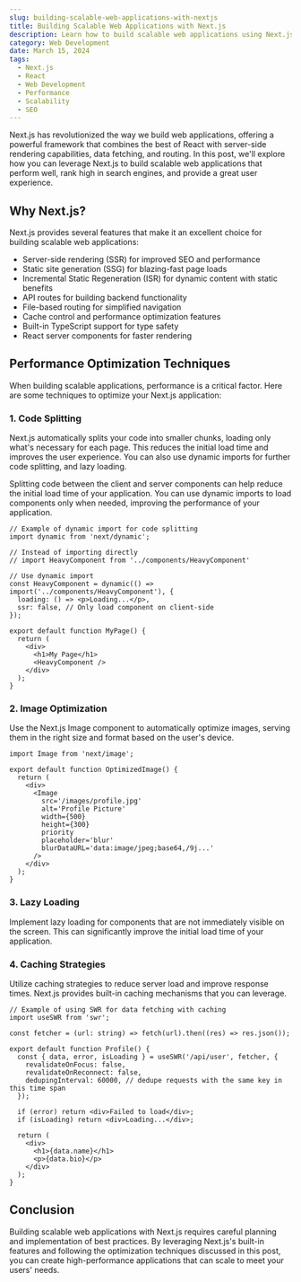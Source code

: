 ```yaml
---
slug: building-scalable-web-applications-with-nextjs
title: Building Scalable Web Applications with Next.js
description: Learn how to build scalable web applications using Next.js, a powerful React framework that offers server-side rendering, static site generation, and API routes.
category: Web Development
date: March 15, 2024
tags:
  - Next.js
  - React
  - Web Development
  - Performance
  - Scalability
  - SEO
---
```



Next.js has revolutionized the way we build web applications, offering a powerful framework that combines the best of React with server-side rendering capabilities, data fetching, and routing. In this post, we'll explore how you can leverage Next.js to build scalable web applications that perform well, rank high in search engines, and provide a great user experience.

## Why Next.js?

Next.js provides several features that make it an excellent choice for building scalable web applications:

- Server-side rendering (SSR) for improved SEO and performance
- Static site generation (SSG) for blazing-fast page loads
- Incremental Static Regeneration (ISR) for dynamic content with static benefits
- API routes for building backend functionality
- File-based routing for simplified navigation
- Cache control and performance optimization features
- Built-in TypeScript support for type safety
- React server components for faster rendering

## Performance Optimization Techniques

When building scalable applications, performance is a critical factor. Here are some techniques to optimize your Next.js application:

### 1. Code Splitting

Next.js automatically splits your code into smaller chunks, loading only what's necessary for each page. This reduces the initial load time and improves the user experience. You can also use dynamic imports for further code splitting, and lazy loading.

Splitting code between the client and server components can help reduce the initial load time of your application. You can use dynamic imports to load components only when needed, improving the performance of your application.

```tsx filename=src/app/page.tsx
// Example of dynamic import for code splitting
import dynamic from 'next/dynamic';

// Instead of importing directly
// import HeavyComponent from '../components/HeavyComponent'

// Use dynamic import
const HeavyComponent = dynamic(() => import('../components/HeavyComponent'), {
  loading: () => <p>Loading...</p>,
  ssr: false, // Only load component on client-side
});

export default function MyPage() {
  return (
    <div>
      <h1>My Page</h1>
      <HeavyComponent />
    </div>
  );
}
```

### 2. Image Optimization

Use the Next.js Image component to automatically optimize images, serving them in the right size and format based on the user's device.

```tsx
import Image from 'next/image';

export default function OptimizedImage() {
  return (
    <div>
      <Image
        src='/images/profile.jpg'
        alt='Profile Picture'
        width={500}
        height={300}
        priority
        placeholder='blur'
        blurDataURL='data:image/jpeg;base64,/9j...'
      />
    </div>
  );
}
```

### 3. Lazy Loading

Implement lazy loading for components that are not immediately visible on the screen. This can significantly improve the initial load time of your application.

### 4. Caching Strategies

Utilize caching strategies to reduce server load and improve response times. Next.js provides built-in caching mechanisms that you can leverage.

```tsx 
// Example of using SWR for data fetching with caching
import useSWR from 'swr';

const fetcher = (url: string) => fetch(url).then((res) => res.json());

export default function Profile() {
  const { data, error, isLoading } = useSWR('/api/user', fetcher, {
    revalidateOnFocus: false,
    revalidateOnReconnect: false,
    dedupingInterval: 60000, // dedupe requests with the same key in this time span
  });

  if (error) return <div>Failed to load</div>;
  if (isLoading) return <div>Loading...</div>;

  return (
    <div>
      <h1>{data.name}</h1>
      <p>{data.bio}</p>
    </div>
  );
}
```

## Conclusion

Building scalable web applications with Next.js requires careful planning and implementation of best practices. By leveraging Next.js's built-in features and following the optimization techniques discussed in this post, you can create high-performance applications that can scale to meet your users' needs.
